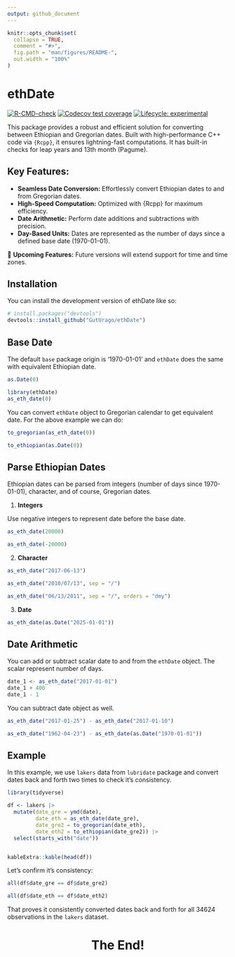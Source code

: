```yaml
---
output: github_document
---
```


<!-- README.md is generated from README.Rmd. Please edit that file -->

```r
knitr::opts_chunk$set(
  collapse = TRUE,
  comment = "#>",
  fig.path = "man/figures/README-",
  out.width = "100%"
)
```

# ethDate

<!-- badges: start -->
[![R-CMD-check](https://github.com/GutUrago/ethiodate/actions/workflows/R-CMD-check.yaml/badge.svg)](https://github.com/GutUrago/ethiodate/actions/workflows/R-CMD-check.yaml)
[![Codecov test coverage](https://codecov.io/gh/GutUrago/ethiodate/graph/badge.svg)](https://app.codecov.io/gh/GutUrago/ethiodate)
[![Lifecycle: experimental](https://img.shields.io/badge/lifecycle-experimental-orange.svg)](https://lifecycle.r-lib.org/articles/stages.html#experimental)
<!-- badges: end -->

This package provides a robust and efficient solution for converting between Ethiopian and Gregorian dates. Built with high-performance C++ code via `{Rcpp}`, it ensures lightning-fast computations. It has built-in checks for leap years and 13th month (Pagume).

## Key Features:

- **Seamless Date Conversion:** Effortlessly convert Ethiopian dates to and from Gregorian dates.
- **High-Speed Computation:** Optimized with {Rcpp} for maximum efficiency.
- **Date Arithmetic:** Perform date additions and subtractions with precision.
- **Day-Based Units:** Dates are represented as the number of days since a defined base date (1970-01-01).

🚀 **Upcoming Features:** Future versions will extend support for time and time zones.

## Installation

You can install the development version of ethDate like so:

``` r
# install.packages("devtools")
devtools::install_github("GutUrago/ethDate")
```


## Base Date

The default `base` package origin is '1970-01-01' and `ethDate` does the same with 
equivalent Ethiopian date.

```r
as.Date(0)
```

```r
library(ethDate)
as_eth_date(0)
```

You can convert `ethDate` object to Gregorian calendar to get equivalent date. For 
the above example we can do:


```r
to_gregorian(as_eth_date(0))
```

```r
to_ethiopian(as.Date(0))
```

## Parse Ethiopian Dates

Ethiopian dates can be parsed from integers (number of days since 1970-01-01), 
character, and of course, Gregorian dates.

1. **Integers**

Use negative integers to represent date before the base date.

```r
as_eth_date(20000)
```

```r
as_eth_date(-20000)
```


2. **Character**

```r
as_eth_date("2017-06-13")
```


```r
as_eth_date("2010/07/13", sep = "/")
```

```r
as_eth_date("06/13/2011", sep = "/", orders = "dmy")
```

3. **Date**

```r
as_eth_date(as.Date("2025-01-01"))
```


## Date Arithmetic

You can add or subtract scalar date to and from the `ethDate` object. The scalar represent number of days.

```r
date_1 <- as_eth_date("2017-01-01")
date_1 + 400
date_1 - 1
```

You can subtract date object as well.

```r
as_eth_date("2017-01-25") - as_eth_date("2017-01-10")

as_eth_date("1962-04-23") - as_eth_date(as.Date("1970-01-01"))

```



## Example

In this example, we use `lakers` data from `lubridate` package and convert dates 
back and forth two times to check it's consistency.

```r
library(tidyverse)

df <- lakers |> 
  mutate(date_gre = ymd(date),
         date_eth = as_eth_date(date_gre),
         date_gre2 = to_gregorian(date_eth),
         date_eth2 = to_ethiopian(date_gre2)) |> 
  select(starts_with("date"))


kableExtra::kable(head(df))
```


Let's confirm it's consistency:

```r
all(df$date_gre == df$date_gre2)
```

```r
all(df$date_eth == df$date_eth2)
```

That proves it consistently converted dates back and forth for all 34624 observations in the `lakers` dataset.


```{=html}
<div>
<h1 style="text-align: center; color=blue">The End!</h1>
</div>
```

